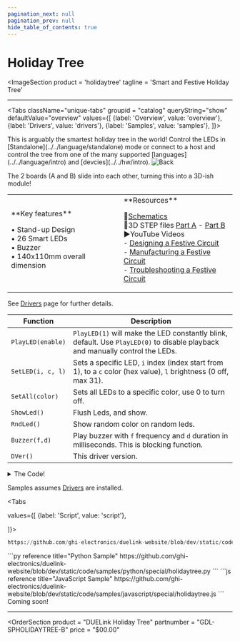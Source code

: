 ```yaml
---
pagination_next: null
pagination_prev: null
hide_table_of_contents: true
---
```



# Holiday Tree


<ImageSection
    product = 'holidaytree'
    tagline = 'Smart and Festive Holiday Tree'
></ImageSection>

---

<Tabs className="unique-tabs" groupid = "catalog" queryString="show" defaultValue="overview"
  values={[
    {label: 'Overview', value: 'overview'},
    {label: 'Drivers', value: 'drivers'},
    {label: 'Samples', value: 'samples'},
  ]}>

<TabItem value="overview">
This is arguably the smartest holiday tree in the world! Control the LEDs in [Standalone](../../language/standalone) mode or connect to a host and control the tree from one of the many supported [languages](../../language/intro) and [devcies](../../hw/intro).

<Zoom>
  <img alt="Back" src="/img/holiday-trees.png" />
</Zoom>

The 2 boards (A and B) slide into each other, turning this into a 3D-ish module!

<table><td width='50%'>
**Key features**

• Stand-up Design<br/>
• 26 Smart LEDs<br/>
• Buzzer<br/>
• 140x110mm overall dimension<br/>

</td><td width='50%'>
**Resources**

📄[Schematics](pathname:///sch/gdl-spholidaytree-b.pdf)<br/>
🔩3D STEP files [Part A](pathname:///3d/gdl-spholidaytree-a-a.step) - [Part B](pathname:///3d/gdl-spholidaytree-b-a.step)<br/>
▶YouTube Videos<br/>
⁃ [Designing a Festive Circuit](https://youtu.be/CJs9tn5RxjA)<br/>
⁃ [Manufacturing a Festive Circuit](https://youtu.be/2INa95NzI_o)<br/>
⁃ [Troubleshooting a Festive Circuit](https://youtu.be/QhicKo7V5Vs)<br/>

</td></table>

</TabItem>

<TabItem value="drivers">

See [Drivers](../../engine/drivers) page for further details.

Function | Description
--- | ---
`PlayLED(enable)` | `PlayLED(1)` will make the LED constantly blink, default. Use `PlayLED(0)` to disable playback and manually control the LEDs.
`SetLED(i, c, l)` | Sets a specific LED, `i` index (index start from 1), to a `c` color (hex value), `l` brightness (0 off, max 31).
`SetAll(color)` | Sets all LEDs to a specific color, use 0 to turn off.
`ShowLed()` | Flush Leds, and show.
`RndLed()` | Show random color on random leds.
`Buzzer(f,d)` | Play buzzer with `f` frequency and `d` duration in milliseconds. This is blocking function.
`DVer()` | This driver version.

<details>
  <summary>The Code!</summary>

```py reference title="DueSTEM Driver"
https://github.com/ghi-electronics/duelink-website/blob/dev/static/code/drivers/special/holidaytree.txt
```

</details>
</TabItem>

<TabItem value="samples">

Samples assumes [Drivers](../../engine/drivers) are installed.

<Tabs

  values={[
    {label: 'Script', value: 'script'},

]}>

<TabItem value="script">

```py reference title="Script Sample"
https://github.com/ghi-electronics/duelink-website/blob/dev/static/code/samples/script/special/holidaytree.txt
```
</TabItem>

<TabItem value="py">
```py reference title="Python Sample"
https://github.com/ghi-electronics/duelink-website/blob/dev/static/code/samples/python/special/holidaytree.py
```
</TabItem>

<TabItem value="js">
```js reference title="JavaScript Sample"
https://github.com/ghi-electronics/duelink-website/blob/dev/static/code/samples/javascript/special/holidaytree.js
```

</TabItem>
</Tabs>
</TabItem>

<TabItem value="projects">
Coming soon!
</TabItem>
</Tabs>

---

<OrderSection
    product = "DUELink Holiday Tree"
    partnumber = "GDL-SPHOLIDAYTREE-B"
    price = "$00.00"
></OrderSection>
